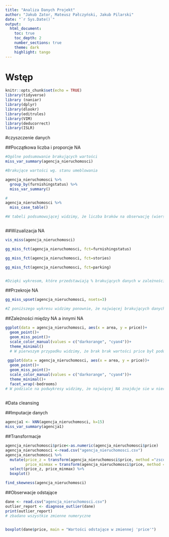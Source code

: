 ```yaml
---
title: "Analiza Danych Projekt"
author: "Jakub Zator, Mateusz Pałczyński, Jakub Pilarski"
date: "`r Sys.Date()`"
output:
  html_document:
    toc: true
    toc_depth: 2
    number_sections: true
    theme: dark
    highlight: tango
---
```


# Wstęp


```r
knitr::opts_chunk$set(echo = TRUE)
library(tidyverse)
library (naniar)
library(dplyr)
library(dlookr)
library(editrules)
library(VIM)
library(deducorrect)
library(ISLR)


```
#czyszczenie danych

##Początkowa liczba i proporcje NA

```r
#Ogólne podsumowanie brakujących wartości
miss_var_summary(agencja_nieruchomosci)

#Brakujące wartości wg. stanu umeblowania

agencja_nieruchomosci %>% 
  group_by(furnishingstatus) %>% 
  miss_var_summary()

#
agencja_nieruchomosci %>% 
  miss_case_table()

#W tabeli podsumowującej widzimy, że liczba braków na obserwację (wiersz) waga się od 0 do 7. Sposród 545 obserwacji 363 jest kompletnych (bez brakujących wartości) - to 66,6% obserwacji w danych. Tylko 1 obserwacja zawiera 3 brakujące wartości (0,18%)



```

##Wizualizacja NA
```r
vis_miss(agencja_nieruchomosci)

gg_miss_fct(agencja_nieruchomosci, fct=furnishingstatus)

gg_miss_fct(agencja_nieruchomosci, fct=stories)

gg_miss_fct(agencja_nieruchomosci, fct=parking)


#Dzięki wykresom, które przedstawiają % brakujących danych w zależności od filtru można wywnioskować, iż największy procent brakujących danych jest zazwyczaj w momencie, gdzie jest najwieksza wartośc dodatnia z konkretnych filtrów. Przykładowo największa ilośc NA (price) jest w momencie, gdzie są 3 miejsca parkingowe.
```
##Przekroje NA

```r
gg_miss_upset(agencja_nieruchomosci, nsets=3)

#Z poniższego wykresu widzimy ponownie, że najwięcej brakujących danych to cena, która może być ukrywana z konkretnego powodu. Za wysoka cena może odstraszyć potencjalnych klientów bądź ewentualnie brak podanej ceny może być spowodowane brakiem konkretnej ceny za nieruchomośc i chęc zbierania ofert.
```
##Zależności między NA a innymi NA
```r
ggplot(data = agencja_nieruchomosci, aes(x = area, y = price))+
  geom_point()+
  geom_miss_point()+
  scale_color_manual(values = c("darkorange", "cyan4"))+
  theme_minimal()
  # W pierwszym przypadku widzimy, że brak brak wartości price był podobnie prawodpodobny do większości przypadków powierzchni domu. Można zauważyć brak NA w wielkości domu od 12 tys. do 16 tys. jednak są tam tylko pojedyncze wartości.
 
 ggplot(data = agencja_nieruchomosci, aes(x = area, y = price))+
  geom_point()+
  geom_miss_point()+
  scale_color_manual(values = c("darkorange", "cyan4"))+
  theme_minimal()+
  facet_wrap(~bedrooms)
# W podziale na podwykresy widzimy, że najwięcej NA znajduje sie w nieruchomościach, które mają 3 sypialnie. 
  
```

#Data cleansing

##Imputacje danych
```r

agencja1 <- kNN(agencja_nieruchomosci, k=15)
miss_var_summary(agencja1)

```

##Transformacje

```r
agencja_nieruchomosci$price<-as.numeric(agencja_nieruchomosci$price)
agencja_nieruchomosci <-read.csv("agencja_nieruchomosci.csv")
agencja_nieruchomosci %>% 
  mutate(price_z = transform(agencja_nieruchomosci$price, method ="zscore"),
         price_minmax = transform(agencja_nieruchomosci$price, method ="minmax")) %>% 
  select(price_z, price_minmax) %>% 
  boxplot()

find_skewness(agencja_nieruchomosci)
```

##Obserwacje odstające

```r
dane <- read.csv("agencja_nieruchomosci.csv")
outlier_report <- diagnose_outlier(dane)
print(outlier_report)
# zbadano wszystkie zmienne numeryczne


boxplot(dane$price, main = "Wartości odstające w zmiennej 'price'")



```